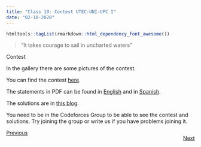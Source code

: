```yaml
---
title: "Class 10: Contest UTEC-UNI-UPC I"
date: "02-10-2020"
---
```


```r
htmltools::tagList(rmarkdown::html_dependency_font_awesome())
```

> "It takes courage to sail in uncharted waters"

<div class=topic>Contest</div>

In the gallery there are some pictures of the contest.

You can find the contest [here](https://codeforces.com/group/qWRAoRrTOT/contest/268759).

The statements in PDF can be found in [English](./files/class-10/statements-English.pdf) and in
[Spanish](./files/class-10/statements-Spanish.pdf).

The solutions are in [this blog](https://codeforces.com/group/qWRAoRrTOT/blog/entry/5475).

You need to be in the Codeforces Group to be able to see the contest and
solutions. Try joining the group or write us if you have problems joining it.

<p style="float: none; clear: both;"></p>

<div style="float: right;" class="pt-3">
  <a class="continue-link" href="./class-11.html" 
     data-toggle="tooltip" title="Divide and Conquer I">
  Next
  </a>
</div>

<div class="pt-3">
  <a class="continue-link" href="./class-09.html"
     data-toggle="tooltip" title="Contest I">
  Previous
  </a>
</div>

<script>
  $('#all-classes').collapse('show');
  $('#class-10').addClass('active');
  const cur_class = document.getElementById('class-10');
  cur_class.scrollIntoView({
    behavior: 'smooth',
    block: 'center'
  });
</script>

